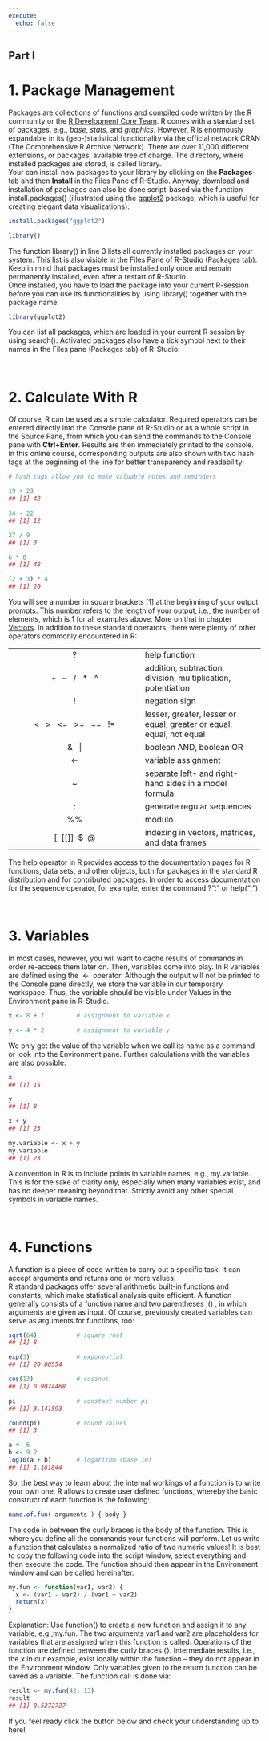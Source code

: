 ```yaml
---
execute:
  echo: false
---
```


::: {#main .site-main role="main"}
::: entry-header
# Part I {#r-crash-course-part-i .entry-title}
:::

::: entry-content
# 1. Package Management

Packages are collections of functions and compiled code written by the R community or the [R Development Core Team](https://www.r-project.org/contributors.html). R comes with a standard set of packages, e.g., *base*, *stats*, and *graphics*. However, R is enormously expandable in its (geo-)statistical functionality via the official network CRAN (The Comprehensive R Archive Network). There are over 11,000 different extensions, or packages, available free of charge. The directory, where installed packages are stored, is called library.\
Your can install new packages to your library by clicking on the **Packages**-tab and then **Install** in the Files Pane of R-Studio. Anyway, download and installation of packages can also be done script-based via the function [install.packages()]{.crayon-inline} (illustrated using the [ggplot2](https://cran.r-project.org/web/packages/ggplot2/ggplot2.pdf) package, which is useful for creating elegant data visualizations):

```r
install.packages("ggplot2")

library()
```

The function [library()]{.crayon-inline} in line 3 lists all currently installed packages on your system. This list is also visible in the Files Pane of R-Studio (Packages tab). Keep in mind that packages must be installed only once and remain permanently installed, even after a restart of R-Studio.\
Once installed, you have to load the package into your current R-session before you can use its functionalities by using [library()]{.crayon-inline} together with the package name:

```r
library(ggplot2)    
```

You can list all packages, which are loaded in your current R session by using [search()]{.crayon-inline}. Activated packages also have a tick symbol next to their names in the Files pane (Packages tab) of R-Studio.

[\
]{#ch2}

# 2. Calculate With R

Of course, R can be used as a simple calculator. Required operators can be entered directly into the Console pane of R-Studio or as a whole script in the Source Pane, from which you can send the commands to the Console pane with **Ctrl+Enter**. Results are then immediately printed to the console. In this online course, corresponding outputs are also shown with two hash tags at the beginning of the line for better transparency and readability:

```r
# hash tags allow you to make valuable notes and reminders 

19 + 23      
## [1] 42

34 - 22     
## [1] 12

27 / 9       
## [1] 3

6 * 8        
## [1] 48

(2 + 3) * 4  
## [1] 20
```

You will see a number in square brackets \[1\] at the beginning of your output prompts. This number refers to the length of your output, i.e., the number of elements, which is 1 for all examples above. More on that in chapter [Vectors](./Part-II/index.qmd). In addition to these standard operators, there were plenty of other operators commonly encountered in R:

|                                                                                |                                                                      |
|:------------------------------------:|:---------------------------------|
|               [  ?  ]{.crayon-inline .theme:amityresedaterminal}               | help function                                                        |
|     [  +   --   /   \*   \^  ]{.crayon-inline .theme:amityresedaterminal}      | addition, subtraction, division, multiplication, potentiation        |
|               [  !  ]{.crayon-inline .theme:amityresedaterminal}               | negation sign                                                        |
| [  \<   \>   \<=   \>=   ==   !=  ]{.crayon-inline .theme:amityresedaterminal} | lesser, greater, lesser or equal, greater or equal, equal, not equal |
|            [  &   \|  ]{.crayon-inline .theme:amityresedaterminal}             | boolean AND, boolean OR                                              |
|              [  \<-  ]{.crayon-inline .theme:amityresedaterminal}              | variable assignment                                                  |
|              [  \~  ]{.crayon-inline .theme:amityresedaterminal}               | separate left- and right-hand sides in a model formula               |
|               [  :  ]{.crayon-inline .theme:amityresedaterminal}               | generate regular sequences                                           |
|              [  %%  ]{.crayon-inline .theme:amityresedaterminal}               | modulo                                                               |
|                              \[  \[\[\]\]  \$  \@                              | indexing in vectors, matrices, and data frames                       |

The help operator in R provides access to the documentation pages for R functions, data sets, and other objects, both for packages in the standard R distribution and for contributed packages. In order to access documentation for the sequence operator, for example, enter the command [?":"]{.crayon-inline} or [help(":")]{.crayon-inline}.

\

# 3. Variables

In most cases, however, you will want to cache results of commands in order re-access them later on. Then, variables come into play. In R variables are defined using the [ \<- ]{.crayon-inline} operator. Although the output will not be printed to the Console pane directly, we store the variable in our temporary workspace. Thus, the variable should be visible under Values ​​in the Environment pane in R-Studio.

```r
x <- 8 + 7         # assignment to variable x

y <- 4 * 2         # assignment to variable y
```

We only get the value of the variable when we call its name as a command or look into the Environment pane. Further calculations with the variables are also possible:

```r
x            
## [1] 15

y  
## [1] 8

x + y        
## [1] 23

my.variable <- x + y
my.variable 
## [1] 23
```

A convention in R is to include points in variable names, e.g., [my.variable]{.crayon-inline}. This is for the sake of clarity only, especially when many variables exist, and has no deeper meaning beyond that. Strictly avoid any other special symbols in variable names.

\

# 4. Functions

A function is a piece of code written to carry out a specific task. It can accept arguments and returns one or more values.\
R standard packages offer several arithmetic built-in functions and constants, which make statistical analysis quite efficient. A function generally consists of a function name and two parentheses [ () ]{.crayon-inline}, in which arguments are given as input. Of course, previously created variables can serve as arguments for functions, too:

```r
sqrt(64)           # square root 
## [1] 8

exp(3)             # exponential
## [1] 20.08554

cos(13)            # cosinus
## [1] 0.9074468

pi                 # constant number pi
## [1] 3.141593

round(pi)          # round values
## [1] 3

a <- 6
b <- 9.2
log10(a + b)       # logarithm (base 10)
## [1] 1.181844
```

So, the best way to learn about the internal workings of a function is to write your own one. R allows to create user defined functions, whereby the basic construct of each function is the following:

```r
name.of.fun( arguments ) { body }
```

The code in between the curly braces is the body of the function. This is where you define all the commands your functions will perform. Let us write a function that calculates a normalized ratio of two numeric values! It is best to copy the following code into the script window, select everything and then execute the code. The function should then appear in the Environment window and can be called hereinafter.

```r
my.fun <- function(var1, var2) {
  x <- (var1 - var2) / (var1 + var2)
  return(x)
}
```

Explanation: Use [function()]{.crayon-inline} to create a new function and assign it to any variable, e.g.,[my.fun]{.crayon-inline}. The two arguments [var1]{.crayon-inline} and [var2]{.crayon-inline} are placeholders for variables that are assigned when this function is called. Operations of the function are defined between the curly braces [{}]{.crayon-inline}. Intermediate results, i.e., the [x]{.crayon-inline} in our example, exist locally within the function -- they do not appear in the Environment window. Only variables given to the [return]{.crayon-inline} function can be saved as a variable. The function call is done via:

```r
result <- my.fun(42, 13)
result 
## [1] 0.5272727
```

If you feel ready click the button below and check your understanding up to here!
:::
:::
